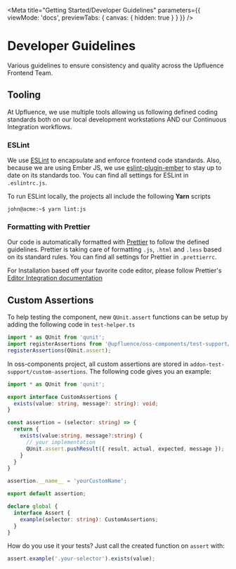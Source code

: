 
<Meta
  title="Getting Started/Developer Guidelines"
  parameters={{
    viewMode: 'docs',
    previewTabs: { canvas: { hidden: true } }
  }}
/>

# Developer Guidelines

Various guidelines to ensure consistency and quality across the Upfluence Frontend Team.

## Tooling

At Upfluence, we use multiple tools allowing us following defined coding
standards both on our local development workstations AND our Continuous
Integration workflows.

### ESLint

We use [ESLint](https://eslint.org/) to encapsulate and enforce frontend code standards. Also,
because we are using Ember JS, we use [eslint-plugin-ember](https://github.com/ember-cli/eslint-plugin-ember)
to stay up to date on its standards too. You can find all settings for ESLint in `.eslintrc.js`.

To run ESLint locally, the projects all include the following **Yarn** scripts 

```console
john@acme:~$ yarn lint:js
```

### Formatting with Prettier

Our code is  automatically formatted with [Prettier](https://prettier.io/) to follow the defined guidelines.
Prettier is taking care of formatting `.js`, `.html` and `.less` based on its standard
rules. You can find all settings for Prettier in `.prettierrc`.

For Installation based off your favorite code editor, please follow Prettier's
[Editor Integration documentation](https://prettier.io/docs/en/editors.html)

## Custom Assertions

To help testing the component, new `QUnit.assert` functions can be setup by adding the following code in `test-helper.ts`

```typescript
import * as QUnit from 'qunit';
import registerAssertions from '@upfluence/oss-components/test-support/register-assertions';
registerAssertions(QUnit.assert);
```

In oss-components project, all custom assertions are stored in `addon-test-support/custom-assertions`. The following code
gives you an example:

```typescript
import * as QUnit from 'qunit';

export interface CustomAssertions {
  exists(value: string, message?: string): void;
}

const assertion = (selector: string) => {
  return {
    exists(value:string, message?:string) {
      // your implementation
      QUnit.assert.pushResult({ result, actual, expected, message });
    }
  }
}

assertion.__name__ = 'yourCustomName';

export default assertion;

declare global {
  interface Assert {
    example(selector: string): CustomAssertions;
  }
}
```

How do you use it your tests? Just call the created function on `assert` with:

```typescript
assert.example('.your-selector').exists(value);
```
